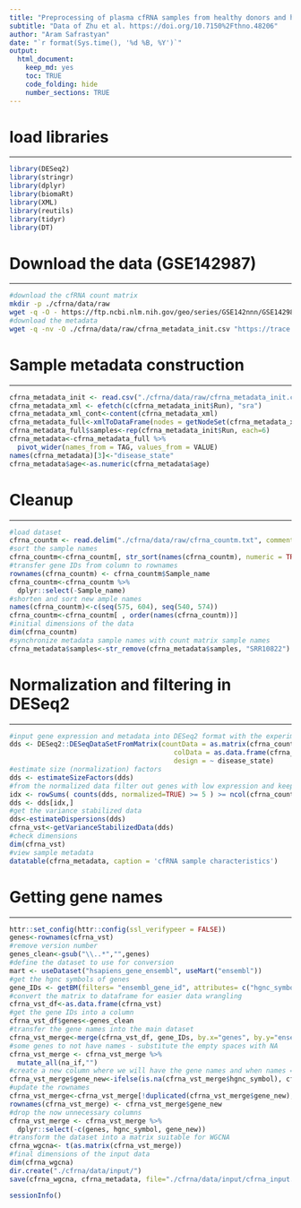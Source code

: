 ```yaml
---
title: "Preprocessing of plasma cfRNA samples from healthy donors and hepatocellular carcinoma (hcc) patients"
subtitle: "Data of Zhu et al. https://doi.org/10.7150%2Fthno.48206"
author: "Aram Safrastyan"
date: "`r format(Sys.time(), '%d %B, %Y')`"
output:
  html_document: 
    keep_md: yes
    toc: TRUE
    code_folding: hide
    number_sections: TRUE
---
```


<style type="text/css">
.main-container {
  max-width: 1500px;
  margin-left: auto;
  margin-right: auto;
}
</style>

# load libraries
***

```r
library(DESeq2)
library(stringr)
library(dplyr)
library(biomaRt)
library(XML)
library(reutils)
library(tidyr)
library(DT)
```

#  Download the data (GSE142987)
***

```bash
#download the cfRNA count matrix
mkdir -p ./cfrna/data/raw
wget -q -O - https://ftp.ncbi.nlm.nih.gov/geo/series/GSE142nnn/GSE142987/suppl/GSE142987_sample_count_matrix.txt.gz | gunzip -c > ./cfrna/data/raw/cfrna_countm.txt
#download the metadata
wget -q -nv -O ./cfrna/data/raw/cfrna_metadata_init.csv "https://trace.ncbi.nlm.nih.gov/Traces/sra/sra.cgi?save=efetch&db=sra&rettype=runinfo&term=SRP239389"
```

# Sample metadata construction 
***

```r
cfrna_metadata_init <- read.csv("./cfrna/data/raw/cfrna_metadata_init.csv")
cfrna_metadata_xml <- efetch(c(cfrna_metadata_init$Run), "sra")
cfrna_metadata_xml_cont<-content(cfrna_metadata_xml)
cfrna_metadata_full<-xmlToDataFrame(nodes = getNodeSet(cfrna_metadata_xml_cont, "//SAMPLE_ATTRIBUTES/SAMPLE_ATTRIBUTE"))
cfrna_metadata_full$samples<-rep(cfrna_metadata_init$Run, each=6)
cfrna_metadata<-cfrna_metadata_full %>% 
  pivot_wider(names_from = TAG, values_from = VALUE)
names(cfrna_metadata)[3]<-"disease_state"
cfrna_metadata$age<-as.numeric(cfrna_metadata$age)
```

#  Cleanup 
***

```r
#load dataset
cfrna_countm <- read.delim("./cfrna/data/raw/cfrna_countm.txt", comment.char="#")
#sort the sample names
cfrna_countm<-cfrna_countm[, str_sort(names(cfrna_countm), numeric = TRUE)]
#transfer gene IDs from column to rownames
rownames(cfrna_countm) <- cfrna_countm$Sample_name
cfrna_countm<-cfrna_countm %>% 
  dplyr::select(-Sample_name)
#shorten and sort new ample names
names(cfrna_countm)<-c(seq(575, 604), seq(540, 574))
cfrna_countm<-cfrna_countm[ , order(names(cfrna_countm))]
#initial dimensions of the data
dim(cfrna_countm)
#synchronize metadata sample names with count matrix sample names
cfrna_metadata$samples<-str_remove(cfrna_metadata$samples, "SRR10822")
```

#  Normalization and filtering in DESeq2 
***

```r
#input gene expression and metadata into DESeq2 format with the experimental design set to healthy/disease
dds <- DESeq2::DESeqDataSetFromMatrix(countData = as.matrix(cfrna_countm),
                                         colData = as.data.frame(cfrna_metadata),
                                         design = ~ disease_state)
#estimate size (normalization) factors
dds <- estimateSizeFactors(dds)
#from the normalized data filter out genes with low expression and keep genes with expression of 5 and higher in at least 90% of samples
idx <- rowSums( counts(dds, normalized=TRUE) >= 5 ) >= ncol(cfrna_countm) * 90/100
dds <- dds[idx,]
#get the variance stabilized data
dds<-estimateDispersions(dds)
cfrna_vst<-getVarianceStabilizedData(dds)
#check dimensions 
dim(cfrna_vst)
#view sample metadata
datatable(cfrna_metadata, caption = 'cfRNA sample characteristics')
```

#  Getting gene names  
***

```r
httr::set_config(httr::config(ssl_verifypeer = FALSE))
genes<-rownames(cfrna_vst)
#remove version number
genes_clean<-gsub("\\..*","",genes)
#define the dataset to use for conversion
mart <- useDataset("hsapiens_gene_ensembl", useMart("ensembl"))
#get the hgnc symbols of genes
gene_IDs <- getBM(filters= "ensembl_gene_id", attributes= c("hgnc_symbol", "ensembl_gene_id"), values = genes_clean, mart= mart)
#convert the matrix to dataframe for easier data wrangling
cfrna_vst_df<-as.data.frame(cfrna_vst)
#get the gene IDs into a column
cfrna_vst_df$genes<-genes_clean
#transfer the gene names into the main dataset
cfrna_vst_merge<-merge(cfrna_vst_df, gene_IDs, by.x="genes", by.y="ensembl_gene_id")
#some genes to not have names - substitute the empty spaces with NA
cfrna_vst_merge <- cfrna_vst_merge %>% 
  mutate_all(na_if,"")
#create a new column where we will have the gene names and when names = NA instead we will have gene IDs
cfrna_vst_merge$gene_new<-ifelse(is.na(cfrna_vst_merge$hgnc_symbol), cfrna_vst_merge$genes, cfrna_vst_merge$hgnc_symbol)
#update the rownames
cfrna_vst_merge<-cfrna_vst_merge[!duplicated(cfrna_vst_merge$gene_new), ]
rownames(cfrna_vst_merge) <- cfrna_vst_merge$gene_new
#drop the now unnecessary columns
cfrna_vst_merge <- cfrna_vst_merge %>% 
  dplyr::select(-c(genes, hgnc_symbol, gene_new))
#transform the dataset into a matrix suitable for WGCNA
cfrna_wgcna<- t(as.matrix(cfrna_vst_merge))
#final dimensions of the input data
dim(cfrna_wgcna)
dir.create("./cfrna/data/input/")
save(cfrna_wgcna, cfrna_metadata, file="./cfrna/data/input/cfrna_input.RData")
```

```r
sessionInfo()
```
